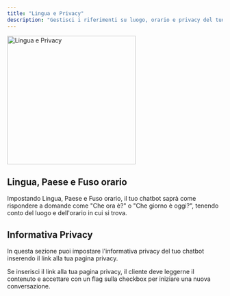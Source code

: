 ```yaml
---
title: "Lingua e Privacy"
description: "Gestisci i riferimenti su luogo, orario e privacy del tuo chatbot"
---
```


<Frame>
  <img
    src="/images/dashboard/impostazioni/lingua-e-privacy/lingua-e-privacy-1.png"
    alt="Lingua e Privacy"
    noZoom
    height="300"
    className="rounded-lg"
  />
</Frame>

## Lingua, Paese e Fuso orario

Impostando Lingua, Paese e Fuso orario, il tuo chatbot saprà come rispondere a domande come "Che ora è?" o "Che giorno è oggi?", tenendo conto del luogo e dell'orario in cui si trova.

## Informativa Privacy

In questa sezione puoi impostare l'informativa privacy del tuo chatbot inserendo il link alla tua pagina privacy.

<Note>Se inserisci il link alla tua pagina privacy, il cliente deve leggerne il contenuto e accettare con un flag sulla checkbox per iniziare una nuova conversazione.</Note>
